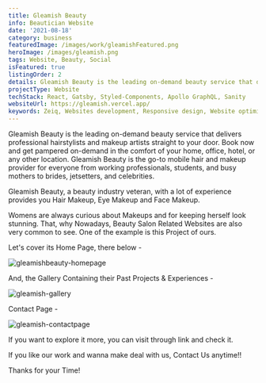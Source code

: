 ```yaml
---
title: Gleamish Beauty
info: Beautician Website
date: '2021-08-18'
category: business
featuredImage: /images/work/gleamishFeatured.png
heroImage: /images/gleamish.png
tags: Website, Beauty, Social
isFeatured: true
listingOrder: 2
details: Gleamish Beauty is the leading on-demand beauty service that delivers professional hairstylists and makeup artists straight to your door, provided socially on internet.
projectType: Website
techStack: React, Gatsby, Styled-Components, Apollo GraphQL, Sanity
websiteUrl: https://gleamish.vercel.app/
keywords: Zeiq, Websites development, Responsive design, Website optimization, E-commerce development, Content management systems (CMS), Website security, Search engine optimization (SEO), JavaScript frameworks , React, Nextjs, Cloud hosting (e.g. AWS, Azure, Google Cloud)
---
```


Gleamish Beauty is the leading on-demand beauty service that delivers professional hairstylists and makeup artists straight to your door. Book now and get pampered on-demand in the comfort of your home, office, hotel, or any other location. Gleamish Beauty is the go-to mobile hair and makeup provider for everyone from working professionals, students, and busy mothers to brides, jetsetters, and celebrities.

Gleamish Beauty, a beauty industry veteran, with a lot of experience provides you Hair Makeup, Eye Makeup and Face Makeup.

Womens are always curious about Makeups and for keeping herself look stunning. That, why Nowadays, Beauty Salon Related Websites are also very common to see. One of the example is this Project of ours.

Let's cover its Home Page, there below -

![gleamishbeauty-homepage](../images/gleamish-homepage.jpeg)

And, the Gallery Containing their Past Projects & Experiences -

![gleamish-gallery](../images/gleamish-gallery.jpeg)

Contact Page -

![gleamish-contactpage](../images/gleamish-contactpage.jpeg)

If you want to explore it more, you can visit through link and check it.

If you like our work and wanna make deal with us, Contact Us anytime!!

Thanks for your Time!
